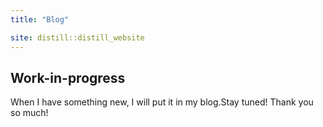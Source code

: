 ```yaml
---
title: "Blog"

site: distill::distill_website
---
```


## Work-in-progress   

When I have something new, I will put it in my blog.Stay tuned! Thank you so much!